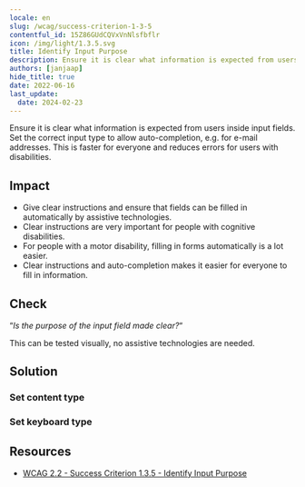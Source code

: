 ```yaml
---
locale: en
slug: /wcag/success-criterion-1-3-5
contentful_id: 15Z86GUdCQVxVnNlsfbflr
icon: /img/light/1.3.5.svg
title: Identify Input Purpose
description: Ensure it is clear what information is expected from users inside input fields.
authors: [janjaap]
hide_title: true
date: 2022-06-16
last_update:
  date: 2024-02-23
---
```


<Hero
  title="Identify Input Purpose"
  imageSrc="/img/light/1.3.5.svg"
  alt="WCAG 1.3.5 - Logo"
  prefix="Success Criterion 1.3.5"
  suffix="Level AA"
/>

Ensure it is clear what information is expected from users inside input fields. Set the correct input type to allow auto-completion, e.g. for e-mail addresses. This is faster for everyone and reduces errors for users with disabilities.

## Impact

- Give clear instructions and ensure that fields can be filled in automatically by assistive technologies.
- Clear instructions are very important for people with cognitive disabilities.
- For people with a motor disability, filling in forms automatically is a lot easier.
- Clear instructions and auto-completion makes it easier for everyone to fill in information.

## Check

“*Is the purpose of the input field made clear?*“

This can be tested visually, no assistive technologies are needed.

## Solution

### Set content type

<CodeSample id="input-content-type" locale="en"/>

### Set keyboard type

<CodeSample id="input-keyboard-type" locale="en"/>

## Resources

- [WCAG 2.2 - Success Criterion 1.3.5 - Identify Input Purpose](https://www.w3.org/TR/WCAG22/#identify-input-purpose)
